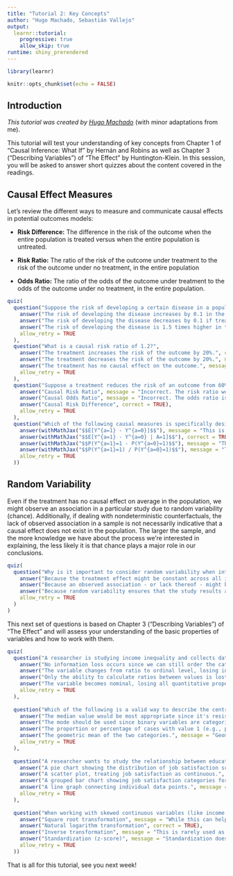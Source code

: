 ```yaml
---
title: "Tutorial 2: Key Concepts"
author: "Hugo Machado, Sebastián Vallejo"
output: 
  learnr::tutorial:
    progressive: true
    allow_skip: true
runtime: shiny_prerendered
---
```


```r
library(learnr)

knitr::opts_chunk$set(echo = FALSE)
```

## Introduction

*This tutorial was created by [Hugo Machado](https://ca.linkedin.com/in/hugo-coimbra-machado/en)* (with minor adaptations from me).

This tutorial will test your understanding of key concepts from Chapter 1 of "Causal Inference: What If" by Hernán and Robins as well as Chapter 3 ("Describing Variables") of "The Effect" by Huntington-Klein. In this session, you will be asked to answer short quizzes about the content covered in the readings.

## Causal Effect Measures

Let's review the different ways to measure and communicate causal effects in potential outcomes models:

-   **Risk Difference:** The difference in the risk of the outcome when the entire population is treated versus when the entire population is untreated.

-   **Risk Ratio:** The ratio of the risk of the outcome under treatment to the risk of the outcome under no treatment, in the entire population

-   **Odds Ratio:** The ratio of the odds of the outcome under treatment to the odds of the outcome under no treatment, in the entire population.

```r

quiz(
  question("Suppose the risk of developing a certain disease in a population of interest is 0.2 if treated and 0.3 if untreated. What is the correct interpretation of the causal risk difference?",
    answer("The risk of developing the disease increases by 0.1 in the treated group.", message = "Incorrect. Try to remember the definition of causal risk difference."),
    answer("The risk of developing the disease decreases by 0.1 if treated.", correct = TRUE),
    answer("The risk of developing the disease is 1.5 times higher in the untreated group.", message = "Incorrect. This interpretation corresponds to the risk ratio."),
    allow_retry = TRUE
  ),
  question("What is a causal risk ratio of 1.2?",
    answer("The treatment increases the risk of the outcome by 20%.", correct = TRUE),
    answer("The treatment decreases the risk of the outcome by 20%.", message = "Incorrect. Try to remember the definition of causal risk ratio."),
    answer("The treatment has no causal effect on the outcome.", message = "Incorrect. A causal risk ratio of 1.0 would mean that the treatment has no causal effect on the outcome."),
    allow_retry = TRUE
  ),
  question("Suppose a treatment reduces the risk of an outcome from 60% to 40%. Which of the following causal measures would be equal to -0.2 in this scenario?",
    answer("Causal Risk Ratio", message = "Incorrect. The risk ratio would be expressed as 0.4/0.6"),
    answer("Causal Odds Ratio", message = "Incorrect. The odds ratio is (0.4/0.6)/(0.6/0.4)"),
    answer("Causal Risk Difference", correct = TRUE),
    allow_retry = TRUE
  ),
  question("Which of the following causal measures is specifically designed to address the question: What is the average causal effect of treatment among those who actually received the treatment?",
    answer(withMathJax("$$E[Y^{a=1} - Y^{a=0}]$$"), message = "This is the Average Treatment Effect (ATE)"),
    answer(withMathJax("$$E[Y^{a=1} - Y^{a=0} | A=1]$$"), correct = TRUE, message = "Correct, this is the Average Treatment Effect on the Treated (ATT)"),
    answer(withMathJax("$$P(Y^{a=1}=1 - P(Y^{a=0}=1)$$"), message = "This is the Risk Difference"),
    answer(withMathJax("$$P(Y^{a=1}=1) / P(Y^{a=0}=1)$$"), message = "This is the Risk Ratio"),
    allow_retry = TRUE
  ))
```

## Random Variability

Even if the treatment has no causal effect on average in the population, we might observe an association in a particular study due to random variability (chance). Additionally, if dealing with nondeterministic counterfactuals, the lack of observed association in a sample is not necessarily indicative that a causal effect does not exist in the population. The larger the sample, and the more knowledge we have about the process we're interested in explaining, the less likely it is that chance plays a major role in our conclusions.

```r

quiz(
  question("Why is it important to consider random variability when interpreting the results of a study?",
    answer("Because the treatment effect might be constant across all individuals.", message = "Incorrect. Random variability does not refer to systematic differences between individuals."),
    answer("Because an observed association - or lack thereof - might be due to chance or nondeterministic counterfactuals, even if a causal effect exists or is not present in a sample.", correct = TRUE),
    answer("Because random variability ensures that the study results are generalizable to the entire population.", message = "Incorrect. Generalizability is related to external validity and the quality of the sample, not random variability."),
    allow_retry = TRUE
  )
)
```

This next set of questions is based on Chapter 3 ("Describing Variables") of "The Effect" and will assess your understanding of the basic properties of variables and how to work with them. 

```r
quiz(
  question("A researcher is studying income inequality and collects data on household annual income. The variable is initially recorded in exact dollar amounts but is later grouped into categories (e.g., '$0-$25,000', '$25,001-$50,000', etc.). What type of information loss occurs in this transformation?",
    answer("No information loss occurs since we can still order the categories.", message = "While ordinal relationships are preserved, we lose the ability to measure exact differences between values."),
    answer("The variable changes from ratio to ordinal level, losing information about both exact differences and ratios between values.", correct = TRUE),
    answer("Only the ability to calculate ratios between values is lost.", message = "The transformation loses both ratio and interval properties of the data."),
    answer("The variable becomes nominal, losing all quantitative properties.", message = "The categories still maintain an natural order, making it ordinal rather than nominal."),
    allow_retry = TRUE
  ),
  
  question("Which of the following is a valid way to describe the central tendency of a binary variable (e.g., whether someone has health insurance)?",
    answer("The median value would be most appropriate since it's resistant to outliers.", message = "Binary variables don't have outliers, and the median may not be meaningful for this type of data."),
    answer("The mode should be used since binary variables are categorical.", message = "While the mode can be used, it's not the most informative measure for binary variables."),
    answer("The proportion or percentage of cases with value 1 (e.g., percentage with insurance).", correct = TRUE),
    answer("The geometric mean of the two categories.", message = "Geometric means are not appropriate for binary variables."),
    allow_retry = TRUE
  ),
  
  question("A researcher wants to study the relationship between education level (measured in years) and job satisfaction (measured on a 1-5 scale). What is the most appropriate way to visualize this relationship?",
    answer("A pie chart showing the distribution of job satisfaction scores.", message = "Pie charts don't show relationships between variables."),
    answer("A scatter plot, treating job satisfaction as continuous.", message = "While common, this might not be the best way to handle Likert scale data."),
    answer("A grouped bar chart showing job satisfaction categories for different education levels.", correct = TRUE),
    answer("A line graph connecting individual data points.", message = "This would imply continuity in the satisfaction measure that may not exist."),
    allow_retry = TRUE
  ),
  
  question("When working with skewed continuous variables (like income or housing prices), which of the following transformations is most commonly used to make the distribution more symmetric?",
    answer("Square root transformation", message = "While this can help with moderate skew, it's not the most common for heavily skewed economic variables."),
    answer("Natural logarithm transformation", correct = TRUE),
    answer("Inverse transformation", message = "This is rarely used as it makes interpretation difficult."),
    answer("Standardization (z-score)", message = "Standardization doesn't address skewness, only scale."),
    allow_retry = TRUE
  ))
```

That is all for this tutorial, see you next week!
